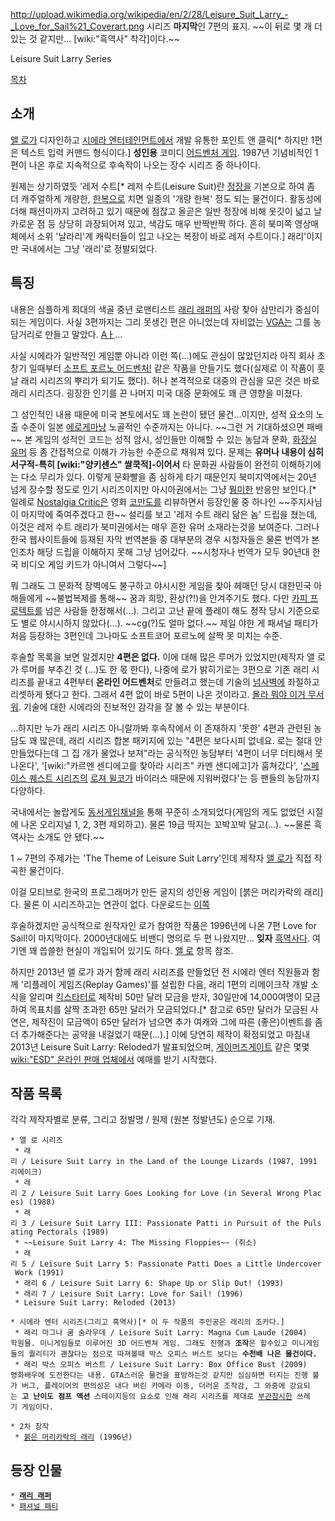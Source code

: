 http://upload.wikimedia.org/wikipedia/en/2/28/Leisure_Suit_Larry_-_Love_for_Sail%21_Coverart.png
시리즈 '''마지막'''인 7편의 표지. ~~이 뒤로 몇 개 더 있는 것 같지만... [wiki:"흑역사" 착각]이다.~~

Leisure Suit Larry Series

[[목차]]

== 소개 ==
[[앨 로]]가 디자인하고 [[시에라 엔터테인먼트]]에서 개발 유통한 포인트 앤 클릭[* 하지만 1편은 텍스트 입력 커맨드 형식이다.] '''성인용''' 코미디 [[어드벤처 게임]]. 1987년 기념비적인 1편이 나온 후로 지속적으로 후속작이 나오는 장수 시리즈 중 하나이다.

원제는 상기하였듯 '레저 수트[* 레저 수트(Leisure Suit)란 [[정장]]을 기본으로 하여 좀 더 캐주얼하게 개량한, [[한복]]으로 치면 일종의 '개량 한복' 정도 되는 물건이다. 활동성에 더해 패션미까지 고려하고 있기 때문에 점잖고 올곧은 일반 정장에 비해 옷깃이 넓고 날카로운 점 등 상당히 과장되어져 있고, 색감도 매우 반짝반짝 하다. 흔히 북미쪽 영상매체에서 소위 '날라리'계 캐릭터들이 입고 나오는 복장이 바로 레저 수트이다.] 래리'이지만 국내에서는 그냥 '래리'로 정발되었다.

== 특징 ==
내용은 심플하게 희대의 색골 중년 로맨티스트 [[래리 래퍼]]의 사랑 찾아 삼만리가 중심이 되는 게임이다. 사실 3편까지는 그리 못생긴 편은 아니었는데 자비없는 [[VGA]]는 그를 농담거리로 만들고 말았다. [[Aㅏ]]...

사실 시에라가 일반적인 게임뿐 아니라 이런 쪽(...)에도 관심이 많았던지라 아직 회사 초창기 일때부터 [[소프트 포르노 어드벤처!]] 같은 작품을 만들기도 했다(실제로 이 작품이 훗날 래리 시리즈의 뿌리가 되기도 했다).  허나 본격적으로 대중의 관심을 모은 것은 바로 래리 시리즈다. 굉장한 인기를 끈 나머지 미국 대중 문화에도 꽤 큰 영향을 미쳤다.

그 성인적인 내용 때문에 미국 본토에서도 꽤 논란이 됐던 물건...이지만, 성적 요소의 노출 수준이 일본 [[에로게]]마냥 노골적인 수준까지는 아니다. ~~그런 거 기대하셨으면 패배~~ 본 게임의 성적인 코드는 성적 암시, 성인들만 이해할 수 있는 농담과 문화, [[화장실 유머]] 등 좀 간접적으로 이해가 가능한 수준으로 채워져 있다. 문제는 '''유머나 내용이 심히 서구적-특히 [wiki:"양키센스" 쌀쿡적]-이어서''' 타 문화권 사람들이 완전히 이해하기에는 다소 무리가 있다. 이렇게 문화빨을 좀 심하게 타기 때문인지 북미지역에서는 20년 넘게 장수할 정도로 인기 시리즈이지만 아시아권에서는 그냥 [[뭥미]]한 반응만 보인다.[* 일례로 [[Nostalgia Critic]]은 영화 [[코만도]]를 리뷰하면서 등장인물 중 하나인 ~~주지사님이 마지막에 죽여주겠다고 한~~ 설리를 보고 '레저 수트 래리 닮은 놈' 드립을 쳤는데, 이것은 레저 수트 래리가 북미권에서는 매우 흔한 유머 소재라는것을 보여준다. 그러나 한국 웹사이트들에 등재된 자막 번역본들 중 대부분의 경우 시청자들은 물론 번역가 본인조차 해당 드립을 이해하지 못해 그냥 넘어갔다. ~~시청자나 번역가 모두 90년대 한국 비디오 게임 키드가 아니여서 그렇다~~]

뭐 그래도 그 문화적 장벽에도 불구하고 야시시한 게임을 찾아 헤매던 당시 대한민국 아해들에게 ~~불법복제를 통해~~ 꿈과 희망, 환상(?!)을 안겨주기도 했다. 다만 [[카피 프로텍트]]를 넘은 사람들 한정해서(...). 그리고 고난 끝에 플레이 해도 정작 당시 기준으로도 별로 야시시하지 않았다(...). ~~cg(?)도 얼마 없다.~~ 제일 야한 게 패셔널 패티가 처음 등장하는 3편인데 그나마도 소프트코어 포르노에 살짝 못 미치는 수준.

후술할 목록을 보면 알겠지만 '''4편은 없다.''' 이에 대해 많은 루머가 있었지만(제작자 앨 로가 루머를 부추긴 것 (...)도 한 몫 한다), 나중에 로가 밝히기로는 3편으로 기존 래리 시리즈를 끝내고 4편부터 '''온라인 어드벤처'''로 만들려고 했는데 기술의 [[넘사벽]]에 좌절하고 리셋하게 됐다고 한다. 그래서 4편 없이 바로 5편이 나온 것이라고. [[몰라 뭐야 이거 무서워]]. 기술에 대한 시에라의 진보적인 감각을 잘 볼 수 있는 부분이다.

...하지만 누가 래리 시리즈 아니랄까봐 후속작에서 이 존재하지 '못한' 4편과 관련된 농담도 꽤 많은데, 래리 시리즈 합본 패키지에 있는 "4편은 보다시피 없네요. 로는 절대 안 만들었다는데 그 집 개가 물었나 보져"라는 공식적인 농담부터 '4편이 너무 더티해서 못나온다', '[wiki:"카르멘 센디에고를 찾아라 시리즈" 카멘 샌디에고]가 훔쳐갔다', '[[스페이스 퀘스트 시리즈]]의 [[로져 윌코]]가 바이러스 때문에 지워버렸다'는 등 팬들의 농담까지 다양하다.

국내에서는 놀랍게도 [[동서게임채널]]을 통해 꾸준히 소개되었다(게임의 게도 없었던 시절에 나온 오리지널 1, 2, 3편 제외하고). 물론 19금 딱지는 꼬박꼬박 달고(...). ~~물론 흑역사는 소개도 안 됐다.~~

1 ~ 7편의 주제가는 'The Theme of Leisure Suit Larry'인데 제작자 [[앨 로]]가 직접 작곡한 물건이다.

이걸 모티브로 한국의 프로그래머가 만든 굴지의 성인용 게임이 [붉은 머리카락의 래리]다. 물론 이 시리즈하고는 연관이 없다. 다운로드는 [http://oldgamez.tistory.com/242 이쪽]

후술하겠지만 공식적으로 원작자인 로가 참여한 작품은 1996년에 나온 7편 Love for Sail!이 마지막이다. 2000년대에도 비밴디 명의로 두 편 나왔지만... '''잊자''' [[흑역사]]다. 여기엔 꽤 씁쓸한 현실이 개입되어 있기도 하다. [[앨 로]] 항목 참조. 

하지만 2013년 앨 로가 과거 함께 래리 시리즈를 만들었던 전 시에라 엔터 직원들과 함께 '리플레이 게임즈(Replay Games)'를 설립한 다음, 래리 1편의 리메이크작 개발 소식을 알리며 [[킥스타터]]로 제작비 50만 달러 모금을 받자, 30일만에 14,000여명이 모금하여 목표치를 살짝 초과한 65만 달러가 모금되었다.[* 참고로 65만 달러가 모금된 사연은, 제작진이 모금액이 65만 달러가 넘으면 추가 여캐와 그에 따른 (좋은)이벤트를 좀 더 추가해준다는 공약을 내걸었기 때문(…).] 이에 당연히 제작이 확정되었고 마침내 2013년 Leisure Suit Larry: Reloded가 발표되었으며, [[게이머즈게이트]] 같은 몇몇 [[wiki:"ESD" 온라인 판매 업체]]에서 예매를 받기 시작했다.

== 작품 목록 ==
각각 제작자별로 분류, 그리고 정발명 / 원제 (원본 정발년도) 순으로 기재.

 * 앨 로 시리즈
  * 래리 / Leisure Suit Larry in the Land of the Lounge Lizards (1987, 1991 리메이크)
  * 래리 2 / Leisure Suit Larry Goes Looking for Love (in Several Wrong Places) (1988)
  * 래리 3 / Leisure Suit Larry III: Passionate Patti in Pursuit of the Pulsating Pectorals (1989)
  * ~~Leisure Suit Larry 4: The Missing Floppies~~ (취소)
  * 래리 5 / Leisure Suit Larry 5: Passionate Patti Does a Little Undercover Work (1991)
  * 래리 6 / Leisure Suit Larry 6: Shape Up or Slip Out! (1993)
  * 래리 7 / Leisure Suit Larry: Love for Sail! (1996)
  * Leisure Suit Larry: Reloded (2013)

 * 시에라 엔터 시리즈(그리고 흑역사)[* 이 두 작품의 주인공은 래리의 조카다.]
  * 래리 마그나 쿰 숨라우데 / Leisure Suit Larry: Magna Cum Laude (2004)
 학원물. 미니게임들로 이루어진 3D 어드벤쳐 게임. 그래도 진행과 '''조작'''은 할수있고 미니게임들의 퀄리티가 괜찮다는 점으로 따져볼때 박스 오피스 버스트 보다는 '''수천배 나은 물건이다.'''
  * 래리 박스 오피스 버스트 / Leisure Suit Larry: Box Office Bust (2009)
 영화배우에 도전한다는 내용. GTA스러운 물건을 표방하는것 같지만 심심하면 터지는 진행 불가 버그, 플레이어의 편의성은 내다 버린 카메라 이동, 더러운 조작감, 그 와중에 강요되는 '''고 난이도 점프 액션''' 스테이지등의 요소로 인해 래리 시리즈를 제대로 [[부관참시]]한 쓰레기 게임이다.

 * 2차 창작
  * [[붉은 머리카락의 래리]] (1996년)

== 등장 인물 ==
 * '''[[래리 래퍼]]'''
 * [[패셔널 패티]]    
